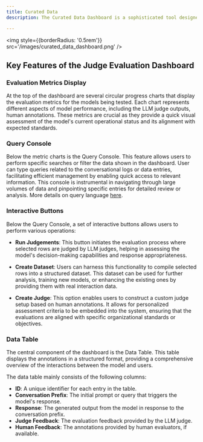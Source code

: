 ```yaml
---
title: Curated Data
description: The Curated Data Dashboard is a sophisticated tool designed for managing and evaluating conversational models within an organizational framework. This dashboard serves as a centralized platform where various parameters and metrics related to the performance of models can be assessed, curated, and monitored In this documentation, we will explore the core functionalities and components of the Judge Evaluation Dashboard, detailing their usage and significance in maintaining and enhancing conversational AI systems.

---
```


<img
    style={{borderRadius: '0.5rem'}}
    src='/images/curated_data_dashboard.png'
/>
## Key Features of the Judge Evaluation Dashboard

### Evaluation Metrics Display
At the top of the dashboard are several circular progress charts that display the evaluation metrics for the models being tested.
Each chart represents different aspects of model performance,
including the LLM judge outputs, human annotations.
These metrics are crucial as they provide a quick visual assessment of the model's current operational status and its alignment with expected standards.

### Query Console

Below the metric charts is the Query Console.
This feature allows users to perform specific searches or filter the data shown in the dashboard.
User can type queries related to the conversational logs or data entries,
facilitating efficient management by enabling quick access to relevant information.
This console is instrumental in navigating through large volumes of data and pinpointing specific entries
for detailed review or analysis. More details on query language [here](/flows/query_language).

### Interactive Buttons

Below the Query Console, a set of interactive buttons allows users to perform various operations:
- **Run Judgements**: This button initiates the evaluation process where selected rows are judged by LLM judges,
helping in assessing the model's decision-making capabilities and response appropriateness.


- **Create Dataset**: Users can harness this functionality to compile selected rows into a structured dataset.
This dataset can be used for further analysis, training new models, or enhancing the existing ones by providing them with real interaction data.

- **Create Judge**: This option enables users to construct a custom judge setup based on human annotations.
It allows for personalized assessment criteria to be embedded into the system,
ensuring that the evaluations are aligned with specific organizational standards or objectives.

### Data Table

The central component of the dashboard is the Data Table.
This table displays the annotations in a structured format,
providing a comprehensive overview of the interactions between the model and users.

The data table mainly consists of the following columns:
- **ID**: A unique identifier for each entry in the table.
- **Conversation Prefix**: The initial prompt or query that triggers the model's response.
- **Response**: The generated output from the model in response to the conversation prefix.
- **Judge Feedback**: The evaluation feedback provided by the LLM judge.
- **Human Feedback**: The annotations provided by human evaluators, if available.


